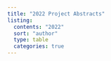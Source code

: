 ```yaml
---
title: "2022 Project Abstracts"
listing:
  contents: "2022"
  sort: "author"
  type: table
  categories: true
---
```


